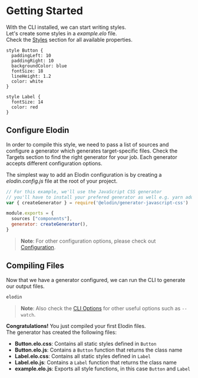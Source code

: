 

# Getting Started

With the CLI installed, we can start writing styles.<br />
Let's create some styles in a _example.elo_ file.<br />
Check the [Styles](/docs/language/styles) section for all available properties.

```elodin copy name=components/example.elo
style Button {
  paddingLeft: 10
  paddingRight: 10
  backgroundColor: blue
  fontSize: 18
  lineHeight: 1.2
  color: white
}

style Label {
  fontSize: 14
  color: red
}
```

## Configure Elodin

In order to compile this style, we need to pass a list of sources and configure a generator which generates target-specific files. Check the Targets section to find the right generator for your job. Each generator accepts different configuration options.<br />

The simplest way to add an Elodin configuration is by creating a _elodin.config.js_ file at the root of your project.

```javascript name=elodin.config.js copy
// For this example, we'll use the JavaScript CSS generator
// you'll have to install your prefered generator as well e.g. yarn add @elodin/generator-javascript-css
var { createGenerator } = require('@elodin/generator-javascript-css')

module.exports = {
  sources ["components"],
  generator: createGenerator(),
}
```

> **Note**: For other configuration options, please check out [Configuration](/docs/setup/configuration).

## Compiling Files

Now that we have a generator configured, we can run the CLI to generate our output files.

```sh copy
elodin
```

> **Note**: Also check the [CLI Options](/docs/api/cli) for other useful options such as `--watch`.

**Congratulations!** You just compiled your first Elodin files.<br />
The generator has created the following files:

- **Button.elo.css**: Contains all static styles defined in `Button`
- **Button.elo.js**: Contains a `Button` function that returns the class name
- **Label.elo.css**: Contains all static styles defined in `Label`
- **Label.elo.js**: Contains a `Label` function that returns the class name
- **example.elo.js**: Exports all style functions, in this case `Button` and `Label`
